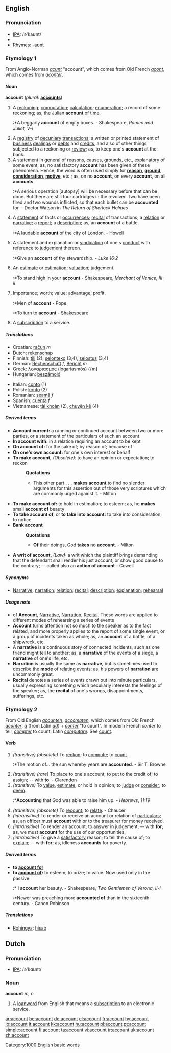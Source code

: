==English==

{{rank|talk|spirit|sometimes|452|account|party|sight|electronic}}

===Pronunciation===
*[[w:IPA|IPA]]: /ə'kaʊnt/
*{{audio|en-us-account.ogg|Audio (US)}}
*Rhymes: [[Rhymes:English:-aʊnt|-aʊnt]]

===Etymology 1===
From Anglo-Norman ''[[acunt]]'' "account", which comes from Old French ''[[acont]]'', which comes from ''[[aconter]]''.

====Noun====
'''account'''  (''plural:'' '''[[accounts]]''')
# A [[reckoning]]; [[computation]]; [[calculation]]; [[enumeration]]; a record of some reckoning; as, the Julian '''account''' of time.
#:*A beggarly '''account''' of empty boxes. - Shakespeare, ''Romeo and Juliet, V-i''
# A [[registry]] of [[pecuniary]] [[transaction]]s; a written or printed statement of [[business]] [[dealing]]s or [[debt]]s and [[credit]]s, and also of other things subjected to a reckoning or [[review]]; as, to keep one's '''account''' at the bank.
# A statement in general of reasons, causes, grounds, etc., explanatory of some event; as, no satisfactory '''account''' has been given of these phenomena. Hence, the word is often used simply for '''[[reason]]''', '''[[ground]]''', '''[[consideration]]''', '''[[motive]]''', etc.; as, on no '''account''', on every '''account''', on all '''accounts'''.
#:*A serious operation [autopsy] will be necessary before that can be done. But there are still four cartridges in the revolver.  Two have been fired and two wounds inflicted, so that each bullet can be '''accounted''' for. - Doctor Watson in ''The Return of Sherlock Holmes''
# A [[statement]] of facts or [[occurrence]]s; [[recital]] of transactions; a [[relation]] or [[narrative]]; a [[report]]; a [[description]]; as, an '''account''' of a battle.
#:*A laudable '''account''' of the city of London. - Howell
# A statement and explanation or [[vindication]] of one's [[conduct]] with reference to [[judgement]] thereon.
#:*Give an '''account''' of thy stewardship. - ''Luke 16:2''
# An [[estimate]] or [[estimation]]; [[valuation]]; judgement.
#:*To stand high in your '''account''' - Shakespeare, ''Merchant of Venice, III-ii''
# Importance; worth; value; advantage; profit.
#:*Men of '''account''' - Pope
#:*To turn to '''account''' - Shakespeare
# A [[subscription]] to a service.

=====Translations=====
{{top}}
*Croatian: [[račun]] ''m''
*Dutch: [[rekenschap]]
*Finnish: [[tili]] (2), [[selonteko]] (3,4), [[selostus]] (3,4)
*German: [[Rechenschaft]] ''f'', [[Bericht]] ''m''
*Greek: [[λογαριασμός]] (logariasmós) {{m}
*Hungarian: [[beszámoló]]
{{mid}}
*Italian: [[conto]] {{m}} (1)
*Polish: [[konto]] (2)
*Romanian: [[seamă]] ''f''
*Spanish: [[cuenta]] ''f''
*Vietnamese: [[tài khoản]] (2), [[chuyện kể]] (4)
{{bottom}}

=====Derived terms=====
*'''Account current:''' a running or continued account between two or more parties, or a statement of the particulars of such an account
*'''In account with:''' in a relation requiring an account to be kept
*'''On account of:''' for the sake of; by reason of; because of
*'''On one's own account:''' for one's own interest or behalf
*'''To make account,''' ''(Obsolete):'' to have an opinion or expectation; to reckon
*:'''Quotations'''
*:*This other part . . . '''makes account''' to find no slender arguments for this assertion out of those very scriptures which are commonly urged against it. - Milton
*'''To make account of:''' to hold in estimation; to esteem; as, he '''makes''' small '''account of''' beauty
*'''To take account of''', or '''to take into account:''' to take into consideration; to notice
*'''Bank account'''
*:'''Quotations'''
*:*'''Of''' their doings, God '''takes''' no '''account'''. - Milton
*'''A writ of account,''' ''(Law):'' a writ which the plaintiff brings demanding that the defendant shall render his just account, or show good cause to the contrary; -- called also an '''action of account''' - Cowell

=====Synonyms=====
*[[Narrative]]; [[narration]]; [[relation]]; [[recital]]; [[description]]; [[explanation]]; [[rehearsal]]

=====Usage note=====
*of '''Account''', [[Narrative]], [[Narration]], [[Recital]]. These words are applied to different modes of rehearsing a series of events
*'''Account''' turns attention not so much to the speaker as to the fact related, and more properly applies to the report of some single event, or a group of incidents taken as whole; as, an '''account''' of a battle, of a shipwreck, etc.
*A '''narrative''' is a continuous story of connected incidents, such as one friend might tell to another; as, a '''narrative''' of the events of a siege, a '''narrative''' of one's life, etc.
*'''Narration''' is usually the same as '''narrative''', but is sometimes used to describe the '''mode''' of relating events; as, his powers of '''narration''' are uncommonly great.
*'''Recital''' denotes a series of events drawn out into minute particulars, usually expressing something which peculiarly interests the feelings of the speaker; as, the '''recital''' of one's wrongs, disappointments, sufferings, etc.

===Etymology 2===
From Old English ''[[acounten]]'', ''[[accompten]]'', which comes from Old French ''[[aconter]]'', ''[[à]]'' (from Latin ''[[ad]]'') + ''[[conter]]'' "to count". In modern French ''conter'' to tell, ''[[compter]]'' to count, Latin ''[[computare]]''. See [[count]].

====Verb====
{{en-verb}}
# ''(transitive) (obsolete)'' To [[reckon]]; to [[compute]]; to [[count]].
#:*The motion of... the sun whereby years are '''accounted'''. - Sir T. Browne
# ''(transitive) (rare)'' To place to one's account; to put to the credit of; to [[assign]]; -- with '''to'''. - Clarendon
# ''(transitive)'' To [[value]], [[estimate]], or hold in opinion; to [[judge]] or [[consider]]; to [[deem]].
#:*'''Accounting''' that God was able to raise him up. - ''Hebrews, 11:19''
# ''(transitive) (obsolete)'' To [[recount]]; to [[relate]]. - Chaucer
# ''(intransitive)'' To render or receive an account or relation of [[particular]]s; as, an officer must '''account''' with or to the treasurer for money received.
# ''(intransitive)'' To render an account; to answer in judgement; -- with '''for'''; as, we must '''account''' for the use of our opportunities.
# ''(intransitive)'' To give a [[satisfactory]] reason; to tell the cause of; to [[explain]]; -- with '''for'''; as, idleness '''accounts''' for poverty.

=====Derived terms=====
*'''to [[account for]]'''
*'''to [[account of]]:''' to esteem; to prize; to value. Now used only in the passive
*:* I '''account''' her beauty. - Shakespeare, ''Two Gentlemen of Verona, II-i''
*:*Newer was preaching more '''accounted of''' than in the sixteenth century. - Canon Robinson

=====Translations=====
*[[Rohingya]]: [[hísab]]


==Dutch==
===Pronunciation===
*[[w:IPA|IPA]]: /ə'kɑʊnt/

===Noun===
'''account''' ''m, n''
# A [[loanword]] from English that means a [[subscription]] to an electronic service.

{{BE-ready}}

[[Category:1000 English basic words]]

[[ar:account]]
[[be:account]]
[[de:account]]
[[el:account]]
[[fr:account]]
[[hy:account]]
[[io:account]]
[[it:account]]
[[kk:account]]
[[hu:account]]
[[pl:account]]
[[pt:account]]
[[simple:account]]
[[fi:account]]
[[ta:account]]
[[vi:account]]
[[tr:account]]
[[uk:account]]
[[zh:account]]